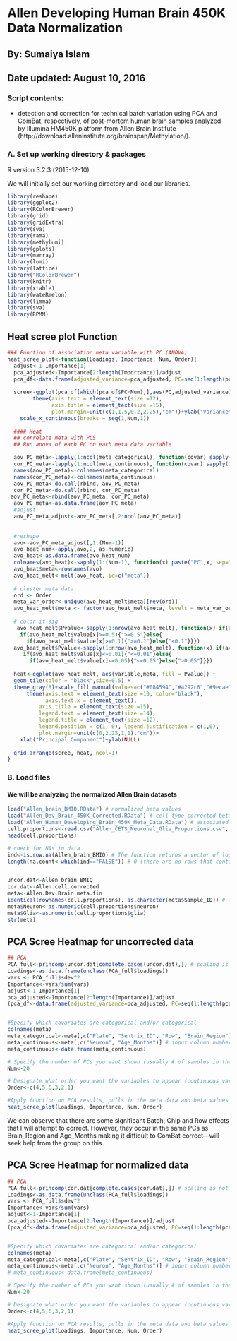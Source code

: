 Allen Developing Human Brain 450K Data Normalization
========================================================
## By: Sumaiya Islam
## Date updated: August 10, 2016
  
### Script contents:
  - detection and correction for technical batch variation using PCA and ComBat, respectively, of post-mortem human brain samples analyzed by Illumina HM450K platform from Allen Brain Institute (http://download.alleninstitute.org/brainspan/Methylation/). 
   
### A. Set up working directory & packages

R version 3.2.3 (2015-12-10)

We will initially set our working directory and load our libraries.

```r
library(reshape)
library(ggplot2)
library(RColorBrewer)
library(grid)
library(gridExtra)
library(sva)
library(rama)
library(methylumi)
library(gplots)
library(marray)
library(lumi)
library(lattice)
library("RColorBrewer")
library(knitr)
library(xtable)
library(wateRmelon)
library(limma)
library(sva)
library(RPMM)
```

## Heat scree plot Function
```r
### Function of association meta variable with PC (ANOVA)
heat_scree_plot<-function(Loadings, Importance, Num, Order){
  adjust<-1-Importance[1]
  pca_adjusted<-Importance[2:length(Importance)]/adjust
  pca_df<-data.frame(adjusted_variance=pca_adjusted, PC=seq(1:length(pca_adjusted)))
  
  scree<-ggplot(pca_df[which(pca_df$PC<Num),],aes(PC,adjusted_variance))+geom_bar(stat = "identity",color="black",fill="grey")+theme_bw()+
        theme(axis.text = element_text(size =12),
              axis.title = element_text(size =15),
              plot.margin=unit(c(1,1.5,0.2,2.25),"cm"))+ylab("Variance")+
    scale_x_continuous(breaks = seq(1,Num,1))
  
  #### Heat
  ## correlate meta with PCS
  ## Run anova of each PC on each meta data variable

  aov_PC_meta<-lapply(1:ncol(meta_categorical), function(covar) sapply(1:ncol(Loadings), function(PC) summary(aov(Loadings[,PC]~meta_categorical[,covar]))[[1]]$"Pr(>F)"[1]))
  cor_PC_meta<-lapply(1:ncol(meta_continuous), function(covar) sapply(1:ncol(Loadings), function(PC) (cor.test(Loadings[,PC],as.numeric(meta_continuous[,covar]),alternative = "two.sided", method="spearman", na.action=na.omit, exact=FALSE)$p.value)))
  names(aov_PC_meta)<-colnames(meta_categorical)
  names(cor_PC_meta)<-colnames(meta_continuous)
  aov_PC_meta<-do.call(rbind, aov_PC_meta)
  cor_PC_meta<-do.call(rbind, cor_PC_meta)
 aov_PC_meta<-rbind(aov_PC_meta, cor_PC_meta)
  aov_PC_meta<-as.data.frame(aov_PC_meta)
  #adjust
  aov_PC_meta_adjust<-aov_PC_meta[,2:ncol(aov_PC_meta)]
  
    
  #reshape
  avo<-aov_PC_meta_adjust[,1:(Num-1)]
  avo_heat_num<-apply(avo,2, as.numeric)
  avo_heat<-as.data.frame(avo_heat_num)
  colnames(avo_heat)<-sapply(1:(Num-1), function(x) paste("PC",x, sep=""))
  avo_heat$meta<-rownames(avo)
  avo_heat_melt<-melt(avo_heat, id=c("meta"))
  
  # cluster meta data
  ord <- Order
  meta_var_order<-unique(avo_heat_melt$meta)[rev(ord)]
  avo_heat_melt$meta <- factor(avo_heat_melt$meta, levels = meta_var_order)
  
  # color if sig
   avo_heat_melt$Pvalue<-sapply(1:nrow(avo_heat_melt), function(x) if(avo_heat_melt$value[x]>=0.9){">=0.9"}else{
    if(avo_heat_melt$value[x]>=0.5){">=0.5"}else{
      if(avo_heat_melt$value[x]>=0.1){">=0.1"}else{"<0.1"}}})
  avo_heat_melt$Pvalue<-sapply(1:nrow(avo_heat_melt), function(x) if(avo_heat_melt$value[x]<=0.001){"<=0.001"}else{
     if(avo_heat_melt$value[x]<=0.01){"<=0.01"}else{
       if(avo_heat_melt$value[x]<=0.05){"<=0.05"}else{">0.05"}}})
  
  heat<-ggplot(avo_heat_melt, aes(variable,meta, fill = Pvalue)) +
  geom_tile(color = "black",size=0.5) +
  theme_gray(8)+scale_fill_manual(values=c("#084594","#4292c6","#9ecae1","#deebf7"))+
      theme(axis.text = element_text(size =10, color="black"),
            axis.text.x = element_text(),
          axis.title = element_text(size =15),
          legend.text = element_text(size =14),
          legend.title = element_text(size =12),
          legend.position = c(1, 0), legend.justification = c(1,0),
          plot.margin=unit(c(0,2.25,1,1),"cm"))+
    xlab("Principal Component")+ylab(NULL)
  
  grid.arrange(scree, heat, ncol=1)
}
```


### B. Load files

#### We will be analyzing the normalized Allen Brain datasets

```r

load("Allen_brain_BMIQ.RData") # normalized beta values
load("Allen_Dev_Brain_450K_Corrected.RData") # cell-type corrected beta values
load("Allen_Human_Developing_Brain_450K_Meta_Data.RData") # associated meta data
cell.proportions<-read.csv("Allen_CETS_Neuronal_Glia_Proportions.csv", header=TRUE, row.names=1) # predicted neuron and glial cell proportions based on CETS
head(cell.proportions)

# check for NAs in data
ind<-is.row.na(Allen_brain_BMIQ) # The function returns a vector of logical variables, one for each row of the matrix. The variable is TRUE if the row does not contain any missing values and FAlSE otherwise.
length(na.count<-which(ind=="FALSE")) # 0 (there are no rows that contain a NA in the raw data)


uncor.dat<-Allen_brain_BMIQ
cor.dat<-Allen.cell.corrected
meta<-Allen.Dev.Brain.meta.fin
identical(rownames(cell.proportions), as.character(meta$Sample_ID)) # TRUE
meta$Neuron<-as.numeric(cell.proportions$neuron)
meta$Glia<-as.numeric(cell.proportions$glia)
str(meta)
```


## PCA Scree Heatmap for uncorrected data

```r
## PCA
PCA_full<-princomp(uncor.dat[complete.cases(uncor.dat),]) # scaling is not necessary for normalized dataset
Loadings<-as.data.frame(unclass(PCA_full$loadings))
vars <- PCA_full$sdev^2
Importance<-vars/sum(vars)
adjust<-1-Importance[1]
pca_adjusted<-Importance[2:length(Importance)]/adjust
(pca_df<-data.frame(adjusted_variance=pca_adjusted, PC=seq(1:length(pca_adjusted))))


#Specify which covariates are categorical and/or categorical
colnames(meta)
meta_categorical<-meta[,c("Plate", "Sentrix_ID", "Row", "Brain_Region")]  # input column numbers in meta that contain categorical variables
meta_continuous<-meta[,c("Neuron", "Age_Months")] # input column numbers in meta that contain continuous variables
meta_continuous<-data.frame(meta_continuous)

# Specify the number of PCs you want shown (usually # of samples in the dataset)
Num<-20

# Designate what order you want the variables to appear (continuous variables rbinded to categorical variables in function)
Order<-c(4,5,6,3,2,1)

#Apply function on PCA results, pulls in the meta data and beta values from above
heat_scree_plot(Loadings, Importance, Num, Order)
```


We can observe that there are some significant Batch, Chip and Row effects that I will attempt to correct. However, they occur in the same PCs as Brain_Region and Age_Months making it difficult to ComBat correct---will seek help from the group on this. 

## PCA Scree Heatmap for normalized data

```r
## PCA
PCA_full<-princomp(cor.dat[complete.cases(cor.dat),]) # scaling is not necessary for normalized dataset
Loadings<-as.data.frame(unclass(PCA_full$loadings))
vars <- PCA_full$sdev^2
Importance<-vars/sum(vars)
adjust<-1-Importance[1]
pca_adjusted<-Importance[2:length(Importance)]/adjust
(pca_df<-data.frame(adjusted_variance=pca_adjusted, PC=seq(1:length(pca_adjusted))))


#Specify which covariates are categorical and/or categorical
colnames(meta)
meta_categorical<-meta[,c("Plate", "Sentrix_ID", "Row", "Brain_Region")]  # input column numbers in meta that contain categorical variables
meta_continuous<-meta[,c("Neuron", "Age_Months")] # input column numbers in meta that contain continuous variables
# meta_continuous<-data.frame(meta_continuous)

# Specify the number of PCs you want shown (usually # of samples in the dataset)
Num<-20

# Designate what order you want the variables to appear (continuous variables rbinded to categorical variables in function)
Order<-c(4,5,6,3,2,1)

#Apply function on PCA results, pulls in the meta data and beta values from above
heat_scree_plot(Loadings, Importance, Num, Order)
```

